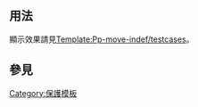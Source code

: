 <noinclude>{{template doc page viewed directly}}</noinclude>
{{Twinkle standard installation}}
<!-- 在本行下編輯模板說明 -->

== 用法 ==
顯示效果請見[[Template:Pp-move-indef/testcases]]。

== 參見 ==
{{保護模板列表}}
<includeonly>
<!-- 本行下加入模板的分類 -->
[[Category:保護模板]]
<!-- 本行下加入模板的跨語言鏈接 -->

</includeonly>
